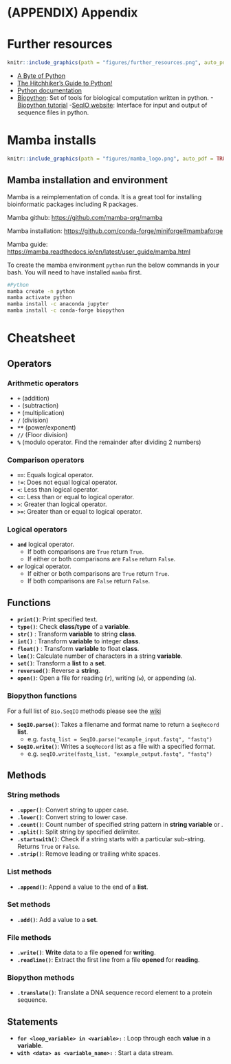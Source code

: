 # (APPENDIX) Appendix {.unnumbered}

# Further resources {#further_resources}
```r
knitr::include_graphics(path = "figures/further_resources.png", auto_pdf = TRUE)
```

- [A Byte of Python](https://python.swaroopch.com/)
- [The Hitchhiker's Guide to Python!](https://docs.python-guide.org/)
- [Python documentation](https://docs.python.org/3/)
- [Biopython](https://biopython.org/): Set of tools for biological computation written in python.
  -[Biopython tutorial](http://biopython.org/DIST/docs/tutorial/Tutorial.html)
  -[SeqIO website](https://biopython.org/wiki/SeqIO): Interface for input and output of sequence files in python.

# Mamba installs

```r
knitr::include_graphics(path = "figures/mamba_logo.png", auto_pdf = TRUE)
```

## Mamba installation and environment {#mamba_install}

Mamba is a reimplementation of conda. It is a great tool for installing bioinformatic packages including R packages.

Mamba github: <https://github.com/mamba-org/mamba>

Mamba installation: <https://github.com/conda-forge/miniforge#mambaforge>

Mamba guide: <https://mamba.readthedocs.io/en/latest/user_guide/mamba.html>

To create the mamba environment `python` run the below commands in your bash. You will need to have installed `mamba` first.

```bash
#Python
mamba create -n python
mamba activate python
mamba install -c anaconda jupyter
mamba install -c conda-forge biopython
```


# Cheatsheet {#cheatsheet}

## Operators

### Arithmetic operators

- __`+`__ (addition)
- __`-`__ (subtraction)
- __`*`__ (multiplication)
- __`/`__ (division)
- __`**`__ (power/exponent)
- __`//`__ (Floor division)
- __`%`__ (modulo operator. Find the remainder after dividing 2 numbers)

### Comparison operators

- __`==`__: Equals logical operator.
- __`!=`__: Does not equal logical operator.
- __`<`__: Less than logical operator.
- __`<=`__: Less than or equal to logical operator.
- __`>`__: Greater than logical operator.
- __`>=`__: Greater than or equal to logical operator.

### Logical operators

- __`and`__ logical operator.
  - If both comparisons are `True` return `True`.
  - If either or both comparisons are `False` return `False`.
- __`or`__ logical operator.
  - If either or both comparisons are `True` return `True`.
  - If both comparisons are `False` return `False`.

## Functions

- __`print()`__: Print specified text.
- __`type()`__: Check __class/type__ of a __variable__.
- __`str()`__ : Transform __variable__ to string __class__.
- __`int()`__ : Transform __variable__ to integer __class__.
- __`float()`__ : Transform __variable__ to float __class__.
- __`len()`__: Calculate number of characters in a string __variable__.
- __`set()`__: Transform a __list__ to a __set__.
- __`reversed()`__: Reverse a __string__.
- __`open()`__: Open a file for reading (`r`), writing (`w`), or appending (`a`).

### Biopython functions

For a full list of `Bio.SeqIO` methods please see the [wiki](https://biopython.org/wiki/SeqIO)

- __`SeqIO.parse()`__: Takes a filename and format name to return a `SeqRecord` __list__.
  - e.g. `fastq_list = SeqIO.parse("example_input.fastq", "fastq")`
- __`SeqIO.write()`__: Writes a `SeqRecord` list as a file with a specified format.
  - e.g. `seqIO.write(fastq_list, "example_output.fastq", "fastq")`

## Methods

### String methods

- __`.upper()`__: Convert string to upper case.
- __`.lower()`__: Convert string to lower case.
- __`.count()`__: Count number of specified string pattern in __string variable__ or .
- __`.split()`__: Split string by specified delimiter.
- __`.startswith()`__: Check if a string starts with a particular sub-string. Returns `True` or `False`.
- __`.strip()`__: Remove leading or trailing white spaces.

### List methods

- __`.append()`__: Append a value to the end of a __list__.

### Set methods

- __`.add()`__: Add a value to a __set__.

### File methods

- __`.write()`__: __Write__ data to a file __opened__ for __writing__.
- __`.readline()`__: Extract the first line from a file __opened__ for __reading__.

### Biopython methods

- __`.translate()`__: Translate a DNA sequence record element to a protein sequence.

## Statements

- __`for <loop_variable> in <variable>:`__ : Loop through each __value__ in a __variable__.
- __`with <data> as <variable_name>:`__ : Start a data stream.


